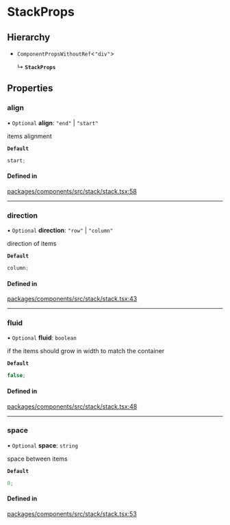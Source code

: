 # StackProps

## Hierarchy

- `ComponentPropsWithoutRef`\<`"div"`\>

  ↳ **`StackProps`**

## Properties

### align

• `Optional` **align**: `"end"` \| `"start"`

items alignment

**`Default`**

```ts
start;
```

#### Defined in

[packages/components/src/stack/stack.tsx:58](https://github.com/vtex/shoreline/blob/6674ddada/packages/components/src/stack/stack.tsx#L58)

---

### direction

• `Optional` **direction**: `"row"` \| `"column"`

direction of items

**`Default`**

```ts
column;
```

#### Defined in

[packages/components/src/stack/stack.tsx:43](https://github.com/vtex/shoreline/blob/6674ddada/packages/components/src/stack/stack.tsx#L43)

---

### fluid

• `Optional` **fluid**: `boolean`

if the items should grow in width to match the container

**`Default`**

```ts
false;
```

#### Defined in

[packages/components/src/stack/stack.tsx:48](https://github.com/vtex/shoreline/blob/6674ddada/packages/components/src/stack/stack.tsx#L48)

---

### space

• `Optional` **space**: `string`

space between items

**`Default`**

```ts
0;
```

#### Defined in

[packages/components/src/stack/stack.tsx:53](https://github.com/vtex/shoreline/blob/6674ddada/packages/components/src/stack/stack.tsx#L53)

